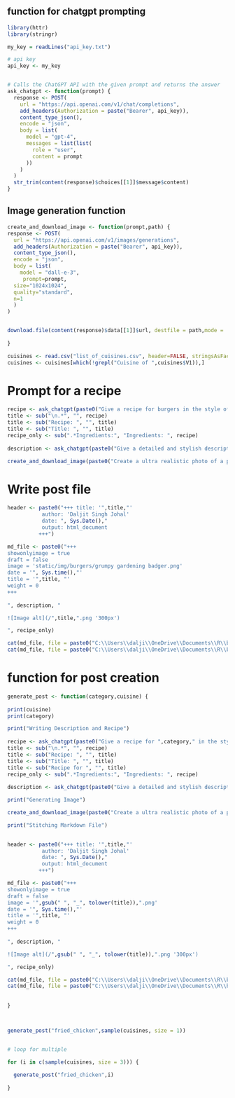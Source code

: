 
## function for chatgpt prompting

```r

library(httr)
library(stringr)

my_key = readLines("api_key.txt")

# api key
api_key <- my_key


# Calls the ChatGPT API with the given prompt and returns the answer
ask_chatgpt <- function(prompt) {
  response <- POST(
    url = "https://api.openai.com/v1/chat/completions", 
    add_headers(Authorization = paste("Bearer", api_key)),
    content_type_json(),
    encode = "json",
    body = list(
      model = "gpt-4",
      messages = list(list(
        role = "user", 
        content = prompt
      ))
    )
  )
  str_trim(content(response)$choices[[1]]$message$content)
}

```


## Image generation function

```r


create_and_download_image <- function(prompt,path) {
response <- POST(
  url = "https://api.openai.com/v1/images/generations", 
  add_headers(Authorization = paste("Bearer", api_key)),
  content_type_json(),
  encode = "json",
  body = list(
    model = "dall-e-3",
     prompt=prompt,
  size="1024x1024",
  quality="standard",
  n=1
  )
)


download.file(content(response)$data[[1]]$url, destfile = path,mode = 'wb')
  
}

```

```r

cuisines <- read.csv("list_of_cuisines.csv", header=FALSE, stringsAsFactors=FALSE, fileEncoding="latin1")
cuisines <- cuisines[which(!grepl("Cuisine of ",cuisines$V1)),]


```


# Prompt for a recipe

```r

recipe <- ask_chatgpt(paste0("Give a recipe for burgers in the style of ",sample(cuisines, size = 1)))
title <- sub("\n.*", "", recipe)
title <- sub("Recipe: ", "", title)
title <- sub("Title: ", "", title)
recipe_only <- sub(".*Ingredients:", "Ingredients: ", recipe)
  
description <- ask_chatgpt(paste0("Give a detailed and stylish description to go along with the recipe for ",title))

create_and_download_image(paste0("Create a ultra realistic photo of a plated ",title," in an appetizing style for a food blog, professional food photography, 15mm"),paste0("static/",title,".png"))

```


# Write post file

```r

header <- paste0("+++ title: '",title,"' 
           author: 'Daljit Singh Johal'
           date: ", Sys.Date()," 
           output: html_document
          +++") 

md_file <- paste0("+++ 
showonlyimage = true 
draft = false 
image = 'static/img/burgers/grumpy gardening badger.png' 
date = '", Sys.time(),"' 
title = '",title, "' 
weight = 0
+++ 
 
", description, " 

![Image alt](/",title,".png '300px')

", recipe_only)

cat(md_file, file = paste0("C:\\Users\\dalji\\OneDrive\\Documents\\R\\bytebitefusion\\content\\home\\",title,".md"))
cat(md_file, file = paste0("C:\\Users\\dalji\\OneDrive\\Documents\\R\\bytebitefusion\\content\\",category,"\\title.md"))


```


# function for post creation


```r

generate_post <- function(category,cuisine) {
  
print(cuisine)
print(category)

print("Writing Description and Recipe")
    
recipe <- ask_chatgpt(paste0("Give a recipe for ",category," in the style of ",cuisine))
title <- sub("\n.*", "", recipe)
title <- sub("Recipe: ", "", title)
title <- sub("Title: ", "", title)
title <- sub("Recipe for ", "", title)
recipe_only <- sub(".*Ingredients:", "Ingredients: ", recipe)
  
description <- ask_chatgpt(paste0("Give a detailed and stylish description to go along with the recipe for ",title))

print("Generating Image")

create_and_download_image(paste0("Create a ultra realistic photo of a plated ",title," in an appetizing style for a food blog, professional food photography, 15mm"),paste0("static/",gsub(" ", "_", tolower(title)),".png"))

print("Stitching Markdown File")

  
header <- paste0("+++ title: '",title,"' 
           author: 'Daljit Singh Johal'
           date: ", Sys.Date()," 
           output: html_document
          +++") 

md_file <- paste0("+++ 
showonlyimage = true 
draft = false 
image = '",gsub(" ", "_", tolower(title)),".png'
date = '", Sys.time(),"' 
title = '",title, "' 
weight = 0
+++ 
 
", description, " 

![Image alt](/",gsub(" ", "_", tolower(title)),".png '300px')

", recipe_only)

cat(md_file, file = paste0("C:\\Users\\dalji\\OneDrive\\Documents\\R\\bytebitefusion\\content\\home\\",title,".md"))
cat(md_file, file = paste0("C:\\Users\\dalji\\OneDrive\\Documents\\R\\bytebitefusion\\content\\",category,"\\",title,".md"))
  
  
}



generate_post("fried_chicken",sample(cuisines, size = 1))


# loop for multiple

for (i in c(sample(cuisines, size = 3))) {
  
  generate_post("fried_chicken",i)
  
}

```




